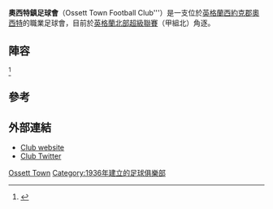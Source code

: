 {{Infobox football club 
| clubname = 奧西特鎮足球會
| image    =
| fullname = Ossett Town Association Football & Social Club 
| nickname = The Town, The Reds, Ingfielders
| founded  = {{Start date and age|1936|df=yes}}
| ground   = [[西約克郡|西約克郡]][[奧西特|奧西特]]4G Voice & Data Stadium
| capacity = 1,950
| chairman = James Rogers
| Vice-Chairman = Lee Broadbent
| Club Secretary = Neil Spofforth
| mgrtitle = Manager
| manager  = Graham Nicholas
| league   = [[英格蘭北部超級聯賽|英格蘭北部超級聯賽]]（甲組北）
| season   = 2014–15
| position = [[英格蘭北部超級聯賽|英格蘭北部超級聯賽]]（甲組北）18
| pattern_la1=_whitelines|pattern_b1=_shoulder_stripes_white_stripes|pattern_ra1=_whitelines|pattern_so1=_2 white stripes|
  leftarm1=FF0000|body1=FF0000|rightarm1=FF0000|shorts1=FF0000|socks1=FF0000|
  pattern_la2=|pattern_b2=|pattern_ra2=|
  leftarm2=0000FF|body2=0000FF|rightarm2=0000FF|shorts2=0000FF|socks2=0000FF|
}}

'''奧西特鎮足球會'''（Ossett Town Football Club'''）是一支位於[[英格蘭|英格蘭]][[西約克郡|西約克郡]][[奧西特|奧西特]]的職業足球會，目前於[[英格蘭北部超級聯賽|英格蘭北部超級聯賽]]（甲組北）角逐。

==陣容==
{{updated|2015年11月30日}}<ref name="Squad">{{cite web |url=http://www.pitchero.com/clubs/ossetttown/s/the-team-1849.html |title=Ossett Town Squad |publisher=Ossett Town official website |date=20 October 2015 |accessdate=20 October 2015 |archive-date=2014-10-06 |archive-url=https://web.archive.org/web/20141006044319/http://www.pitchero.com/clubs/ossetttown/s/the-team-1849.html |dead-url=no }}</ref>
{{Fs start}}
{{Fs player|no=|nat=ENG|name=Sam Leigh|pos=GK}}
{{Fs player|no=|nat=ENG|name=Chris Barrow|pos=GK}}
{{Fs player|no=|nat=ENG|name=Tyrone Gay|pos=DF}}
{{Fs player|no=|nat=ENG|name=T'Nique Fishley|pos=DF}}
{{Fs player|no=|nat=ENG|name=Andy Hawksworth|pos=DF}}
{{Fs player|no=|nat=ENG|name=Calum Hepworth|pos=DF}}
{{Fs player|no=|nat=ENG|name=Steven Jeff|pos=DF}}
{{Fs player|no=|nat=ENG|name=Jack McCarthy|pos=DF}}
{{Fs player|no=|nat=ENG|name=Sam Pashley|pos=DF}}
{{Fs player|no=|nat=ENG|name=[[Dave_Merris|Dave Merris]]|pos=DF}}
{{Fs player|no=|nat=ENG|name=[[Nick_Wood_(footballer)|Nick Wood]]|pos=DF}}
{{Fs player|no=|nat=ENG|name=Dan Monfredi|pos=DF}}
{{Fs player|no=|nat=WAL|name=Simon Rogers|pos=DF}}
{{Fs player|no=|nat=ENG|name=Luke Mangham|pos=MF}}
{{Fs mid}}
{{Fs player|no=|nat=ENG|name=Tawanda Rupere|pos=MF}}
{{Fs player|no=|nat=ENG|name=Ross Shelton|pos=MF}}
{{Fs player|no=|nat=ENG|name=Cameron Lyn|pos=MF}}
{{Fs player|no=|nat=ENG|name=Jake Lever|pos=MF}}
{{Fs player|no=|nat=ENG|name=Reece Farnhill|pos=MF}}
{{Fs player|no=|nat=ENG|name=Nathan Quinaln|pos=MF}}
{{Fs player|no=|nat=ENG|name=Ryan Mottley-Henry|pos=MF}}
{{Fs player|no=|nat=JAM|name=Roy Fogarty|pos=FW}}
{{Fs player|no=|nat=ENG|name=Mitchell Hamilton|pos=FW}}
{{Fs player|no=|nat=ENG|name=Tom Smith|pos=FW}}
{{Fs player|no=|nat=ENG|name=Josh Moore|pos=FW}}
{{Fs player|no=|nat=ENG|name=Mark Simpson|pos=FW}}
{{Fs player|no=|nat=ENG|name=[[David_Brown_(footballer,_born_1989)|David Brown]]|pos=FW}}
{{Fs end}}

==參考==
{{Reflist}}

==外部連結==
*[http://www.ossetttown.co.uk/ Club website] {{Wayback|url=http://www.ossetttown.co.uk/ |date=20180323035653 }}
*[http://www.twitter.com/ossetttownafc/ Club Twitter] {{Wayback|url=http://www.twitter.com/ossetttownafc/ |date=20161026000648 }}

[[Category:西約克郡足球俱樂部|Ossett Town]]
[[Category:1936年建立的足球俱樂部|Category:1936年建立的足球俱樂部]]